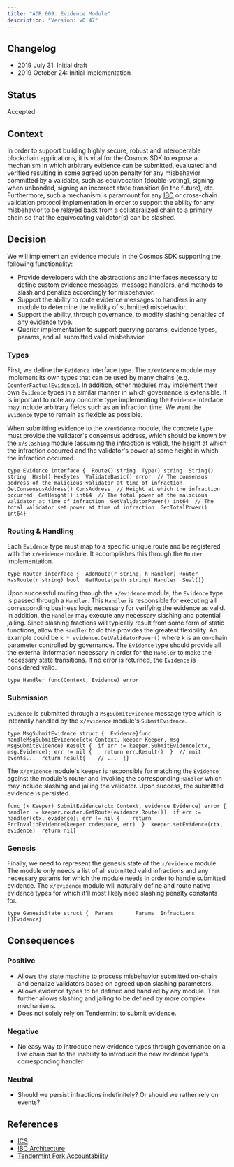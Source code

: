 ```yaml
---
title: "ADR 009: Evidence Module"
description: "Version: v0.47"
---
```


## Changelog[​](#changelog "Direct link to Changelog")

* 2019 July 31: Initial draft
* 2019 October 24: Initial implementation

## Status[​](#status "Direct link to Status")

Accepted

## Context[​](#context "Direct link to Context")

In order to support building highly secure, robust and interoperable blockchain applications, it is vital for the Cosmos SDK to expose a mechanism in which arbitrary evidence can be submitted, evaluated and verified resulting in some agreed upon penalty for any misbehavior committed by a validator, such as equivocation (double-voting), signing when unbonded, signing an incorrect state transition (in the future), etc. Furthermore, such a mechanism is paramount for any [IBC](https://github.com/cosmos/ics/blob/master/ibc/2_IBC_ARCHITECTURE.md) or cross-chain validation protocol implementation in order to support the ability for any misbehavior to be relayed back from a collateralized chain to a primary chain so that the equivocating validator(s) can be slashed.

## Decision[​](#decision "Direct link to Decision")

We will implement an evidence module in the Cosmos SDK supporting the following functionality:

* Provide developers with the abstractions and interfaces necessary to define custom evidence messages, message handlers, and methods to slash and penalize accordingly for misbehavior.
* Support the ability to route evidence messages to handlers in any module to determine the validity of submitted misbehavior.
* Support the ability, through governance, to modify slashing penalties of any evidence type.
* Querier implementation to support querying params, evidence types, params, and all submitted valid misbehavior.

### Types[​](#types "Direct link to Types")

First, we define the `Evidence` interface type. The `x/evidence` module may implement its own types that can be used by many chains (e.g. `CounterFactualEvidence`). In addition, other modules may implement their own `Evidence` types in a similar manner in which governance is extensible. It is important to note any concrete type implementing the `Evidence` interface may include arbitrary fields such as an infraction time. We want the `Evidence` type to remain as flexible as possible.

When submitting evidence to the `x/evidence` module, the concrete type must provide the validator's consensus address, which should be known by the `x/slashing` module (assuming the infraction is valid), the height at which the infraction occurred and the validator's power at same height in which the infraction occurred.

```
type Evidence interface {  Route() string  Type() string  String() string  Hash() HexBytes  ValidateBasic() error  // The consensus address of the malicious validator at time of infraction  GetConsensusAddress() ConsAddress  // Height at which the infraction occurred  GetHeight() int64  // The total power of the malicious validator at time of infraction  GetValidatorPower() int64  // The total validator set power at time of infraction  GetTotalPower() int64}
```

### Routing & Handling[​](#routing--handling "Direct link to Routing & Handling")

Each `Evidence` type must map to a specific unique route and be registered with the `x/evidence` module. It accomplishes this through the `Router` implementation.

```
type Router interface {  AddRoute(r string, h Handler) Router  HasRoute(r string) bool  GetRoute(path string) Handler  Seal()}
```

Upon successful routing through the `x/evidence` module, the `Evidence` type is passed through a `Handler`. This `Handler` is responsible for executing all corresponding business logic necessary for verifying the evidence as valid. In addition, the `Handler` may execute any necessary slashing and potential jailing. Since slashing fractions will typically result from some form of static functions, allow the `Handler` to do this provides the greatest flexibility. An example could be `k * evidence.GetValidatorPower()` where `k` is an on-chain parameter controlled by governance. The `Evidence` type should provide all the external information necessary in order for the `Handler` to make the necessary state transitions. If no error is returned, the `Evidence` is considered valid.

```
type Handler func(Context, Evidence) error
```

### Submission[​](#submission "Direct link to Submission")

`Evidence` is submitted through a `MsgSubmitEvidence` message type which is internally handled by the `x/evidence` module's `SubmitEvidence`.

```
type MsgSubmitEvidence struct {  Evidence}func handleMsgSubmitEvidence(ctx Context, keeper Keeper, msg MsgSubmitEvidence) Result {  if err := keeper.SubmitEvidence(ctx, msg.Evidence); err != nil {    return err.Result()  }  // emit events...  return Result{    // ...  }}
```

The `x/evidence` module's keeper is responsible for matching the `Evidence` against the module's router and invoking the corresponding `Handler` which may include slashing and jailing the validator. Upon success, the submitted evidence is persisted.

```
func (k Keeper) SubmitEvidence(ctx Context, evidence Evidence) error {  handler := keeper.router.GetRoute(evidence.Route())  if err := handler(ctx, evidence); err != nil {    return ErrInvalidEvidence(keeper.codespace, err)  }  keeper.setEvidence(ctx, evidence)  return nil}
```

### Genesis[​](#genesis "Direct link to Genesis")

Finally, we need to represent the genesis state of the `x/evidence` module. The module only needs a list of all submitted valid infractions and any necessary params for which the module needs in order to handle submitted evidence. The `x/evidence` module will naturally define and route native evidence types for which it'll most likely need slashing penalty constants for.

```
type GenesisState struct {  Params       Params  Infractions  []Evidence}
```

## Consequences[​](#consequences "Direct link to Consequences")

### Positive[​](#positive "Direct link to Positive")

* Allows the state machine to process misbehavior submitted on-chain and penalize validators based on agreed upon slashing parameters.
* Allows evidence types to be defined and handled by any module. This further allows slashing and jailing to be defined by more complex mechanisms.
* Does not solely rely on Tendermint to submit evidence.

### Negative[​](#negative "Direct link to Negative")

* No easy way to introduce new evidence types through governance on a live chain due to the inability to introduce the new evidence type's corresponding handler

### Neutral[​](#neutral "Direct link to Neutral")

* Should we persist infractions indefinitely? Or should we rather rely on events?

## References[​](#references "Direct link to References")

* [ICS](https://github.com/cosmos/ics)
* [IBC Architecture](https://github.com/cosmos/ics/blob/master/ibc/1_IBC_ARCHITECTURE.md)
* [Tendermint Fork Accountability](https://github.com/tendermint/spec/blob/7b3138e69490f410768d9b1ffc7a17abc23ea397/spec/consensus/fork-accountability.md)
